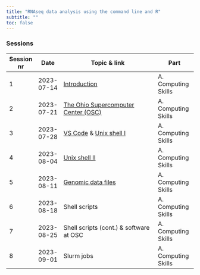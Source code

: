 ```yaml
---
title: "RNAseq data analysis using the command line and R"
subtitle: ""
toc: false
---
```


### Sessions

| Session nr | Date       | Topic & link                                                            | Part  
|------------|------------|-------------------------------------------------------------------------|---------------------------|
| 1          | 2023-07-14 | [Introduction](modules/01_intro.qmd)                                    | A. Computing Skills       |
| 2          | 2023-07-21 | [The Ohio Supercomputer Center (OSC)](modules/02_osc.qmd)               | A. Computing Skills       |
| 3          | 2023-07-28 | [VS Code](modules/03_vscode.qmd) & [Unix shell I](modules/04_shell.qmd) | A. Computing Skills       |
| 4          | 2023-08-04 | [Unix shell II](modules/05_shell2.qmd)                                  | A. Computing Skills       |
| 5          | 2023-08-11 | [Genomic data files](modules/06_genomicfiles.qmd)                       | A. Computing Skills       |
| 6          | 2023-08-18 | Shell scripts                                                           | A. Computing Skills       |
| 7          | 2023-08-25 | Shell scripts (cont.) & software at OSC                                 | A. Computing Skills       |
| 8          | 2023-09-01 | Slurm jobs                                                              | A. Computing Skills       |
